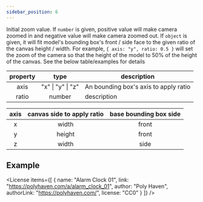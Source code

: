 ```yaml
---
sidebar_position: 6
---
```



<OptionDescriptor type="number | object" defaultVal="0" />

Initial zoom value.
If `number` is given, positive value will make camera zoomed in and negative value will make camera zoomed out.
If `object` is given, it will fit model's bounding box's front / side face to the given ratio of the canvas height / width.
For example, `{ axis: "y", ratio: 0.5 }` will set the zoom of the camera so that the height of the model to 50% of the height of the canvas.
See the below table/examples for details

|property|type|description|
|:---:|:---:|---|
|axis|"x" \| "y" \| "z"|An bounding box's axis to apply ratio|
|ratio|number|description|

|axis|canvas side to apply ratio|base bounding box side|
|:---:|:---:|:---:|
|x|width|front|
|y|height|front|
|z|width|side|

## Example
<div className="columns">
  <div className="column">
    <View3D
      src="/egjs-view3d/model/draco/alarm.glb"
      poster="/egjs-view3d/poster/alarm.png"
      initialZoom={0}
      clickToLoad
      showExampleCode />
  </div>
  <div className="column">
    <View3D
      src="/egjs-view3d/model/draco/alarm.glb"
      poster="/egjs-view3d/poster/alarm.png"
      initialZoom={15}
      clickToLoad
      showExampleCode />
  </div>
</div>
<div className="columns">
  <div className="column">
    <View3D
      src="/egjs-view3d/model/draco/alarm.glb"
      poster="/egjs-view3d/poster/alarm.png"
      initialZoom={{ axis: "y", ratio: 1 }}
      clickToLoad
      showBbox
      showExampleCode />
  </div>
  <div className="column">
    <View3D
      src="/egjs-view3d/model/draco/alarm.glb"
      poster="/egjs-view3d/poster/alarm.png"
      initialZoom={{ axis: "x", ratio: 1 }}
      clickToLoad
      showBbox
      showExampleCode />
  </div>
</div>
<div className="columns">
  <div className="column">
    <View3D
      src="/egjs-view3d/model/draco/alarm.glb"
      poster="/egjs-view3d/poster/alarm.png"
      initialZoom={{ axis: "z", ratio: 1 }}
      yaw={90}
      clickToLoad
      showBbox
      showExampleCode />
  </div>
  <div className="column">
    <View3D
      src="/egjs-view3d/model/draco/alarm.glb"
      poster="/egjs-view3d/poster/alarm.png"
      initialZoom={{ axis: "y", ratio: 0.5 }}
      clickToLoad
      showBbox
      showExampleCode />
  </div>
</div>

<License items={[
  {
    name: "Alarm Clock 01",
    link: "https://polyhaven.com/a/alarm_clock_01",
    author: "Poly Haven",
    authorLink: "https://polyhaven.com/",
    license: "CC0"
  }
]} />
